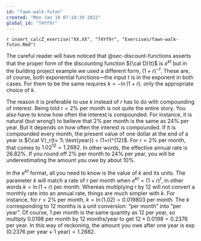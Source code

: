 ```yaml
---
id: "fawn-walk-futon"
created: "Mon Jan 10 07:10:39 2022"
global_id: "T4Yf9r"
---
```


`r insert_calcZ_exercise("XX.XX", "T4Yf9r", "Exercises/fawn-walk-futon.Rmd")`


The careful reader will have noticed that @sec-discount-functions asserts that the proper form of the discounting function ${\cal D}(t)$ is $e^{kt}$ but in the building project example we used a different form, $(1+r)^{-t}$. These are, of course, both exponential functions---the input $t$ is in the exponent in both cases. For them to be the same requires $k = -\ln(1+r)$.  only the appropriate choice of $k$.


The reason it is preferable to use $k$ instead of $r$ has to do with compounding of interest. Being told $r=2\%$ per month is not quite the entire story. You also have to know how often the interest is compounded. For instance, it is natural (but wrong!) to believe that 2% per month is the same as 24% per year. But it depends on how often the interest is compounded. If it is compounded every month, the present value of one dollar at the end of a year is ${\cal V}_r(t= 1\ \text{year}) = (1+r)^{12}$. For $r = 2\%$ per month, that comes to $1.02^{12} = 1.2682$. In other words, the effective annual rate is 26.82%. If you round off 2% per month to 24% per year, you will be underestimating the amount you owe by about 10%.

In the $e^{kt}$ format, all you need to know is the value of $k$ and its units. The parameter $k$ will match a rate of $r$ per month when $e^{kt} = (1+r)^t$, in other words $k = \ln(1+r)$ per month. Whereas multiplying $r$ by 12 will not convert a monthly rate into an annual rate, things are much simpler with $k$. For instance, for $r=2\%$ per month, $k = \ln(1.02) = 0.019803$ per month. The $k$ corresponding to 12 months is a unit conversion: "per month" into "per year". Of course, 1 per month is the same quantity as 12 per year, so multiply 0.0198 per month by 12 months/year to get $12 \times 0.0198 = 0.2376$ per year. In this way of reckoning, the amount you owe after one year is $\exp(0.2376\ \text{per year} \times 1\ \text{year}) = 1.2682$.
